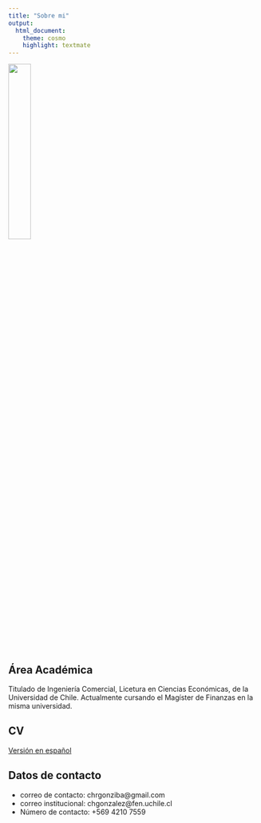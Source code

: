 ```yaml
---
title: "Sobre mi"
output:
  html_document:
    theme: cosmo
    highlight: textmate
---
```


![](yo/personal.jpg){width=30%}


## Área Académica

Titulado de Ingeniería Comercial, Licetura en Ciencias Económicas, de la Universidad de Chile. Actualmente cursando el Magíster de Finanzas en la misma universidad.


## CV
[Versión en español](yo/CV_actualizado_ES.pdf)


## Datos de contacto

- correo de contacto: chrgonziba@gmail.com 
- correo institucional: chgonzalez@fen.uchile.cl
- Número de contacto: +569 4210 7559
